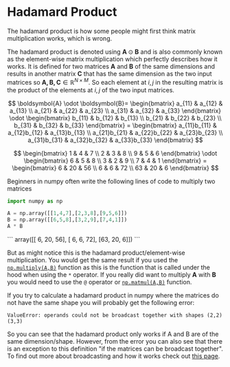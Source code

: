 
# Hadamard Product

The hadamard product is how some people might first think matrix multiplication works, which is wrong.

The hadamard product is denoted using $\boldsymbol{A} \odot \boldsymbol{B}$ and is also commonly known as the element-wise matrix multiplication which perfectly describes how it works. It is defined for two matrices $\boldsymbol{A}$ and $\boldsymbol{B}$ of the same dimensions and results in another matrix $\boldsymbol{C}$ that has the same dimension as the two input matrices so $\boldsymbol{A, B, C} \in \mathbb{R}^{N \times M}$. So each element at $i,j$ in the resulting matrix is the product of the elements at $i,j$ of the two input matrices.

$$
\boldsymbol{A} \odot \boldsymbol{B}=
\begin{bmatrix}
    a_{11} & a_{12} & a_{13} \\
    a_{21} & a_{22} & a_{23} \\
    a_{31} & a_{32} & a_{33}
\end{bmatrix} \odot
\begin{bmatrix}
    b_{11} & b_{12} & b_{13} \\
    b_{21} & b_{22} & b_{23} \\
    b_{31} & b_{32} & b_{33}
\end{bmatrix} =
\begin{bmatrix}
    a_{11}b_{11} & a_{12}b_{12} & a_{13}b_{13} \\
    a_{21}b_{21} & a_{22}b_{22} & a_{23}b_{23} \\
    a_{31}b_{31} & a_{32}b_{32} & a_{33}b_{33}
\end{bmatrix} 
$$

<Callout type="example">

$$
\begin{bmatrix}
    1 & 4 & 7 \\
    2 & 3 & 8 \\
    9 & 5 & 6
\end{bmatrix} \odot
\begin{bmatrix}
    6 & 5 & 8 \\
    3 & 2 & 9 \\
    7 & 4 & 1
\end{bmatrix} =
\begin{bmatrix}
    6 & 20 & 56 \\
    6 & 6 & 72 \\
    63 & 20 & 6
\end{bmatrix}
$$

</Callout>

Beginners in numpy often write the following lines of code to multiply two matrices


```python
import numpy as np

A = np.array([[1,4,7],[2,3,8],[9,5,6]])
B = np.array([[6,5,8],[3,2,9],[7,4,1]])
A * B
```
<div class="code-output-wrapper">
```
    array([[ 6, 20, 56],
           [ 6,  6, 72],
           [63, 20,  6]])
```
</div>

But as might notice this is the hadamard product/element-wise multiplication. You would get the same result if you used the [`np.multiply(A,B)`](https://numpy.org/doc/stable/reference/generated/numpy.multiply.html) function as this is the function that is called under the hood when using the `*` operator. If you really did want to multiply $\boldsymbol{A}$ with $\boldsymbol{B}$ you would need to use the `@` operator or [`np.matmul(A,B)`](https://numpy.org/doc/stable/reference/generated/numpy.matmul.html) function.

If you try to calculate a hadamard product in numpy where the matrices do not have the same shape you will probably get the following error:

`ValueError: operands could not be broadcast together with shapes (2,2) (3,3)`

So you can see that the hadamard product only works if A and B are of the same dimension/shape. However, from the error you can also see that there is an exception to this definition "if the matrices can be broadcast together". To find out more about broadcasting and how it works check out [this page](./broadcasting.md). 


